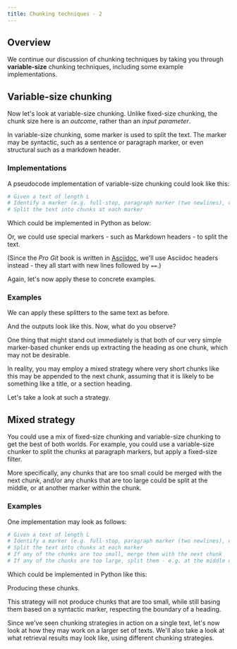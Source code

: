```yaml
---
title: Chunking techniques - 2
---
```



<!-- import imageUrl from '../../tmp_images/academy_placeholder.jpg';

<img src={imageUrl} alt="Image alt" width="75%"/> -->


<PreviewUnit />

## <i class="fa-solid fa-square-chevron-right"></i> Overview

We continue our discussion of chunking techniques by taking you through **variable-size** chunking techniques, including some example implementations.

## <i class="fa-solid fa-square-chevron-right"></i> Variable-size chunking

Now let's look at variable-size chunking. Unlike fixed-size chunking, the chunk size here is an *outcome*, rather than an *input parameter*.

In variable-size chunking, some marker is used to split the text. The marker may be syntactic, such as a sentence or paragraph marker, or even structural such as a markdown header.

### <i class="fa-solid fa-chalkboard"></i> Implementations

A pseudocode implementation of variable-size chunking could look like this:

```python
# Given a text of length L
# Identify a marker (e.g. full-stop, paragraph marker (two newlines), or a Markdown header
# Split the text into chunks at each marker
```

Which could be implemented in Python as below:

<Tabs groupId="languages">
<TabItem value="py" label="Python">
<FilteredTextBlock
  text={CodeVariableSizeChunking}
  startMarker="# START Paragraph variable size chunker"
  endMarker="# END Paragraph variable size chunker"
  language="py"
/>
</TabItem>
</Tabs>

Or, we could use special markers - such as Markdown headers - to split the text.

(Since the *Pro Git* book is written in [Asciidoc](https://asciidoc.org/), we'll use Asciidoc headers instead - they all start with new lines followed by `==`.)

<Tabs groupId="languages">
<TabItem value="py" label="Python">
<FilteredTextBlock
  text={CodeVariableSizeChunking}
  startMarker="# START Asciidoc section variable size chunker"
  endMarker="# END Asciidoc section variable size chunker"
  language="py"
/>
</TabItem>
</Tabs>

Again, let's now apply these to concrete examples.

### <i class="fa-solid fa-code"></i> Examples

We can apply these splitters to the same text as before.

<Tabs groupId="languages">
<TabItem value="py" label="Python">
<FilteredTextBlock
  text={CodeVariableSizeChunking}
  startMarker="# START Get variable-size chunks examples"
  endMarker="# END Get variable-size chunks examples"
  language="py"
/>
</TabItem>
</Tabs>

And the outputs look like this. Now, what do you observe?

<Tabs groupId="languages">
<TabItem value="para" label="By paragraph">
<FilteredTextBlock
  text={CodeVariableSizeChunking}
  startMarker="# START Chunking by paragraph - outputs"
  endMarker="# END Chunking by paragraph - outputs"
  language="text"
/>
</TabItem>
<TabItem value="header" label="By header">
<FilteredTextBlock
  text={CodeVariableSizeChunking}
  startMarker="# START Chunking by header - outputs"
  endMarker="# END Chunking by header - outputs"
  language="text"
/>
</TabItem>
</Tabs>

One thing that might stand out immediately is that both of our very simple marker-based chunker ends up extracting the heading as one chunk, which may not be desirable.

In reality, you may employ a mixed strategy where very short chunks like this may be appended to the next chunk, assuming that it is likely to be something like a title, or a section heading.

Let's take a look at such a strategy.


## <i class="fa-solid fa-square-chevron-right"></i> Mixed strategy

You could use a mix of fixed-size chunking and variable-size chunking to get the best of both worlds. For example, you could use a variable-size chunker to split the chunks at paragraph markers, but apply a fixed-size filter.

More specifically, any chunks that are too small could be merged with the next chunk, and/or any chunks that are too large could be split at the middle, or at another marker within the chunk.

### <i class="fa-solid fa-code"></i> Examples

One implementation may look as follows:

```python
# Given a text of length L
# Identify a marker (e.g. full-stop, paragraph marker (two newlines), or a Markdown header
# Split the text into chunks at each marker
# If any of the chunks are too small, merge them with the next chunk
# If any of the chunks are too large, split them - e.g. at the middle or using another marker within the chunk
```

Which could be implemented in Python like this:

<Tabs groupId="languages">
<TabItem value="py" label="Python">
<FilteredTextBlock
  text={CodeMixedStrategyChunking}
  startMarker="# START Asciidoc and size based chunking"
  endMarker="# END Asciidoc and size based chunking"
  language="py"
/>
</TabItem>
</Tabs>

Producing these chunks.

<FilteredTextBlock
  text={CodeMixedStrategyChunking}
  startMarker="# START Mixed-strategy chunking output"
  endMarker="# END Mixed-strategy chunking output"
  language="text"
/>

This strategy will not produce chunks that are too small, while still basing them based on a syntactic marker, respecting the boundary of a heading.

Since we've seen chunking strategies in action on a single text, let's now look at how they may work on a larger set of texts. We'll also take a look at what retrieval results may look like, using different chunking strategies.

<!-- ## <i class="fa-solid fa-square-chevron-right"></i> Review

<Quiz questions={varName} />

Any quiz questions

### <i class="fa-solid fa-pen-to-square"></i> Review exercise

:::note <i class="fa-solid fa-square-terminal"></i> Exercise
Try out ...
:::

### <i class="fa-solid fa-lightbulb-on"></i> Key takeaways

:::info
Add summary
::: -->


<DocsFeedback/>

<!-- import Quiz from '/src/components/Academy/quiz.js'
const varName = [{
  questionText: 'questionText',
  answerOptions: [
    {
      answerText: 'answerOne',
      isCorrect: false,
      feedback: 'feedbackOne',
    },
    {
      answerText: 'answerTwo',
      isCorrect: false,
      feedback: 'feedbackTwo',
    },
    {
      answerText: 'answerThree',
      isCorrect: false,
      feedback: 'feedbackThree',
    },
  ]
}]; -->
